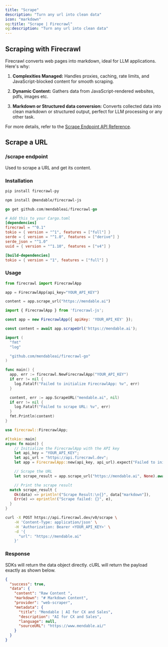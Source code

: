 ```yaml
---
title: "Scrape"
description: "Turn any url into clean data"
icon: "markdown"
og:title: "Scrape | Firecrawl"
og:description: "Turn any url into clean data"
---
```


## Scraping with Firecrawl

Firecrawl converts web pages into markdown, ideal for LLM applications. Here's why:

1. **Complexities Managed:**
   Handles proxies, caching, rate limits, and JavaScript-blocked content for smooth scraping.

2. **Dynamic Content:**
   Gathers data from JavaScript-rendered websites, pdfs, images etc.

3. **Markdown or Structured data conversion:**
   Converts collected data into clean markdown or structured output, perfect for LLM processing or any other task.

For more details, refer to the [Scrape Endpoint API Reference](https://docs.firecrawl.dev/api-reference/endpoint/scrape).


## Scrape a URL

### /scrape endpoint

Used to scrape a URL and get its content.

### Installation 

<CodeGroup>

```bash Python
pip install firecrawl-py
```

```bash JavaScript
npm install @mendable/firecrawl-js
```

```go Go
go get github.com/mendableai/firecrawl-go
```

```toml Rust
# Add this to your Cargo.toml
[dependencies]
firecrawl = "^0.1"
tokio = { version = "^1", features = ["full"] }
serde = { version = "^1.0", features = ["derive"] }
serde_json = "^1.0"
uuid = { version = "^1.10", features = ["v4"] }

[build-dependencies]
tokio = { version = "1", features = ["full"] }
```

</CodeGroup>

### Usage

<CodeGroup>

```python Python
from firecrawl import FirecrawlApp

app = FirecrawlApp(api_key="YOUR_API_KEY")

content = app.scrape_url("https://mendable.ai")
```

```JavaScript JavaScript
import { FirecrawlApp } from 'firecrawl-js';

const app = new FirecrawlApp({ apiKey: 'YOUR_API_KEY' });

const content = await app.scrapeUrl('https://mendable.ai');
```

```go Go
import (
  "fmt"
  "log"

  "github.com/mendableai/firecrawl-go"
)

func main() {
  app, err := firecrawl.NewFirecrawlApp("YOUR_API_KEY")
  if err != nil {
    log.Fatalf("Failed to initialize FirecrawlApp: %v", err)
  }

  content, err := app.ScrapeURL("mendable.ai", nil)
  if err != nil {
    log.Fatalf("Failed to scrape URL: %v", err)
  }
  fmt.Println(content)
}
```

```rust Rust
use firecrawl::FirecrawlApp;

#[tokio::main]
async fn main() {
    // Initialize the FirecrawlApp with the API key
    let api_key = "YOUR_API_KEY";
    let api_url = "https://api.firecrawl.dev";
    let app = FirecrawlApp::new(api_key, api_url).expect("Failed to initialize FirecrawlApp");

    // Scrape the URL
    let scrape_result = app.scrape_url("https://mendable.ai", None).await;

    // Print the scrape result
  match scrape_result {
    Ok(data) => println!("Scrape Result:\n{}", data["markdown"]),
    Err(e) => eprintln!("Scrape failed: {}", e),
  }
}
```

```bash cURL
curl -X POST https://api.firecrawl.dev/v0/scrape \
    -H 'Content-Type: application/json' \
    -H 'Authorization: Bearer <YOUR_API_KEY>' \
    -d '{
      "url": "https://mendable.ai"
    }'
```

</CodeGroup>

### Response

SDKs will return the data object directly. cURL will return the payload exactly as shown below.

```json
{
  "success": true,
  "data": {
    "content": "Raw Content ",
    "markdown": "# Markdown Content",
    "provider": "web-scraper",
    "metadata": {
      "title": "Mendable | AI for CX and Sales",
      "description": "AI for CX and Sales",
      "language": null,
      "sourceURL": "https://www.mendable.ai/"
    }
  }
}
```


